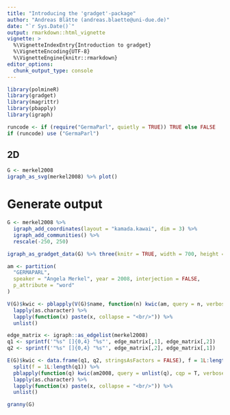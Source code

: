```yaml
---
title: "Introducing the 'gradget'-package"
author: "Andreas Blätte (andreas.blaette@uni-due.de)"
date: "`r Sys.Date()`"
output: rmarkdown::html_vignette
vignette: >
  %\VignetteIndexEntry{Introduction to gradget}
  %\VignetteEncoding{UTF-8}
  %\VignetteEngine{knitr::rmarkdown}
editor_options: 
  chunk_output_type: console
---
```



```r
library(polmineR)
library(gradget)
library(magrittr)
library(pbapply)
library(igraph)
```

```r
runcode <- if (require("GermaParl", quietly = TRUE)) TRUE else FALSE
if (runcode) use ("GermaParl")
```


## 2D

```r
G <- merkel2008
igraph_as_svg(merkel2008) %>% plot()
```

# Generate output


```r
G <- merkel2008 %>%
  igraph_add_coordinates(layout = "kamada.kawai", dim = 3) %>%
  igraph_add_communities() %>%
  rescale(-250, 250)
```

```r
igraph_as_gradget_data(G) %>% three(knitr = TRUE, width = 700, height = 500)
```


```r
am <- partition(
  "GERMAPARL",
  speaker = "Angela Merkel", year = 2008, interjection = FALSE,
  p_attribute = "word"
)
```

```r
V(G)$kwic <- pblapply(V(G)$name, function(n) kwic(am, query = n, verbose = F)) %>%
  lapply(as.character) %>%
  lapply(function(x) paste(x, collapse = "<br/>")) %>%
  unlist()
```

```r
edge_matrix <- igraph::as_edgelist(merkel2008)
q1 <- sprintf('"%s" []{0,4} "%s"', edge_matrix[,1], edge_matrix[,2])
q2 <- sprintf('"%s" []{0,4} "%s"', edge_matrix[,2], edge_matrix[,1])

E(G)$kwic <- data.frame(q1, q2, stringsAsFactors = FALSE), f = 1L:length(q1) %>%
  split(f = 1L:length(q1)) %>%
  pblapply(function(q) kwic(am2008, query = unlist(q), cqp = T, verbose = FALSE)) %>%
  lapply(as.character) %>%
  lapply(function(x) paste(x, collapse = "<br/>")) %>%
  unlist()
```

```r
granny(G)
```
